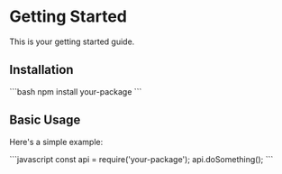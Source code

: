 # Getting Started

This is your getting started guide.

## Installation

\```bash
npm install your-package
\```

## Basic Usage

Here's a simple example:

\```javascript
const api = require('your-package');
api.doSomething();
\``` 